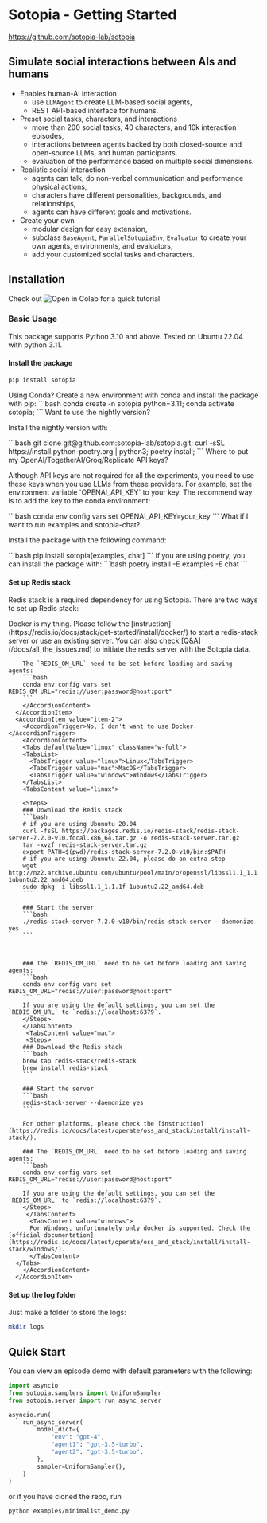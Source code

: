 


# Sotopia - Getting Started
https://github.com/sotopia-lab/sotopia


## Simulate social interactions between AIs and humans

* Enables human-AI interaction
  - use `LLMAgent` to create LLM-based social agents,
  - REST API-based interface for humans.
* Preset social tasks, characters, and interactions
  - more than 200 social tasks, 40 characters, and 10k interaction episodes,
  - interactions between agents backed by both closed-source and open-source LLMs, and human participants,
  - evaluation of the performance based on multiple social dimensions.
* Realistic social interaction
  - agents can talk, do non-verbal communication and performance physical actions,
  - characters have different personalities, backgrounds, and relationships,
  - agents can have different goals and motivations.
* Create your own
  - modular design for easy extension,
  - subclass `BaseAgent`, `ParallelSotopiaEnv`, `Evaluator` to create your own agents, environments, and evaluators,
  - add your customized social tasks and characters.

## Installation

<Callout>

<div className='space-x-3 flex flex-row items-center'>
<span className='font-bold'> Check out </span>
<Link target="_blank" href="https://colab.research.google.com/drive/14hJOfzpA37PRUzdlFgiqVzUGIhhngqnz?usp=sharing">
  <img src="https://colab.research.google.com/assets/colab-badge.svg" alt="Open in Colab"/> </Link>
<span className='font-bold'> for a quick tutorial </span>
</div>

</Callout>

### Basic Usage

This package supports Python 3.10 and above. Tested on Ubuntu 22.04 with python 3.11.



#### Install the package

```bash
pip install sotopia
```

<Accordion type="single" collapsible className="w-full">
      <AccordionItem value="item-1">
        <AccordionTrigger>Using Conda?</AccordionTrigger>
        <AccordionContent>
        Create a new environment with conda and install the package with pip:
        ```bash
        conda create -n sotopia python=3.11;
        conda activate sotopia;
        ```
        </AccordionContent>
      </AccordionItem>
      <AccordionItem value="item-2">
        <AccordionTrigger>Want to use the nightly version?</AccordionTrigger>
        <AccordionContent>
          <p>Install the nightly version with:</p>
          ```bash
          git clone git@github.com:sotopia-lab/sotopia.git;
          curl -sSL https://install.python-poetry.org | python3;
          poetry install;
          ```
        </AccordionContent>
      </AccordionItem>
      <AccordionItem value="item-3">
        <AccordionTrigger>Where to put my OpenAI/TogetherAI/Groq/Replicate API keys?</AccordionTrigger>
        <AccordionContent>
          <p>Although API keys are not required for all the experiments, you need to use these keys when you use LLMs from these providers.
          For example, set the environment variable `OPENAI_API_KEY` to your key. The recommend way is to add the key to the conda environment:</p>
          ```bash
          conda env config vars set OPENAI_API_KEY=your_key
          ```
        </AccordionContent>
      </AccordionItem>
      <AccordionItem value="item-4">
        <AccordionTrigger>What if I want to run examples and sotopia-chat?</AccordionTrigger>
        <AccordionContent>
          <p>Install the package with the following command:</p>
          ```bash
          pip install sotopia[examples, chat]
          ```
          if you are using poetry, you can install the package with:
          ```bash
          poetry install -E examples -E chat
          ```
        </AccordionContent>
      </AccordionItem>
</Accordion>

#### Set up Redis stack

Redis stack is a required dependency for using Sotopia. There are two ways to set up Redis stack:

<Accordion type="single" collapsible className="w-full">
      <AccordionItem value="item-1">
        <AccordionTrigger>Docker is my thing.</AccordionTrigger>
        <AccordionContent>
        Please follow the [instruction](https://redis.io/docs/stack/get-started/install/docker/) to start a redis-stack server or use an existing server. You can also check [Q&A](/docs/all_the_issues.md) to initiate the redis server with the Sotopia data.

        The `REDIS_OM_URL` need to be set before loading and saving agents:
        ```bash
        conda env config vars set REDIS_OM_URL="redis://user:password@host:port"
        ```
        </AccordionContent>
      </AccordionItem>
      <AccordionItem value="item-2">
        <AccordionTrigger>No, I don't want to use Docker.</AccordionTrigger>
        <AccordionContent>
        <Tabs defaultValue="linux" className="w-full">
        <TabsList>
          <TabsTrigger value="linux">Linux</TabsTrigger>
          <TabsTrigger value="mac">MacOS</TabsTrigger>
          <TabsTrigger value="windows">Windows</TabsTrigger>
        </TabsList>
        <TabsContent value="linux">

        <Steps>
        ### Download the Redis stack
        ```bash
        # if you are using Ubunutu 20.04
        curl -fsSL https://packages.redis.io/redis-stack/redis-stack-server-7.2.0-v10.focal.x86_64.tar.gz -o redis-stack-server.tar.gz
        tar -xvzf redis-stack-server.tar.gz
        export PATH=$(pwd)/redis-stack-server-7.2.0-v10/bin:$PATH
        # if you are using Ubunutu 22.04, please do an extra step
        wget http://nz2.archive.ubuntu.com/ubuntu/pool/main/o/openssl/libssl1.1_1.1.1f-1ubuntu2.22_amd64.deb
        sudo dpkg -i libssl1.1_1.1.1f-1ubuntu2.22_amd64.deb
        ```

        ### Start the server
        ```bash
        ./redis-stack-server-7.2.0-v10/bin/redis-stack-server --daemonize yes
        ```



        ### The `REDIS_OM_URL` need to be set before loading and saving agents:
        ```bash
        conda env config vars set REDIS_OM_URL="redis://user:password@host:port"
        ```
        If you are using the default settings, you can set the `REDIS_OM_URL` to `redis://localhost:6379`.
        </Steps>
        </TabsContent>
         <TabsContent value="mac">
         <Steps>
        ### Download the Redis stack
        ```bash
        brew tap redis-stack/redis-stack
        brew install redis-stack
        ```

        ### Start the server
        ```bash
        redis-stack-server --daemonize yes
        ```

        For other platforms, please check the [instruction](https://redis.io/docs/latest/operate/oss_and_stack/install/install-stack/).

        ### The `REDIS_OM_URL` need to be set before loading and saving agents:
        ```bash
        conda env config vars set REDIS_OM_URL="redis://user:password@host:port"
        ```
        If you are using the default settings, you can set the `REDIS_OM_URL` to `redis://localhost:6379`.
        </Steps>
         </TabsContent>
          <TabsContent value="windows">
          For Windows, unfortunately only docker is supported. Check the [official documentation](https://redis.io/docs/latest/operate/oss_and_stack/install/install-stack/windows/).
          </TabsContent>
      </Tabs>
        </AccordionContent>
      </AccordionItem>
</Accordion>

#### Set up the log folder

Just make a folder to store the logs:
```bash
mkdir logs
```



## Quick Start

You can view an episode demo with default parameters with the following:
```python
import asyncio
from sotopia.samplers import UniformSampler
from sotopia.server import run_async_server

asyncio.run(
    run_async_server(
        model_dict={
            "env": "gpt-4",
            "agent1": "gpt-3.5-turbo",
            "agent2": "gpt-3.5-turbo",
        },
        sampler=UniformSampler(),
    )
)
```
or if you have cloned the repo, run
```bash
python examples/minimalist_demo.py
```
